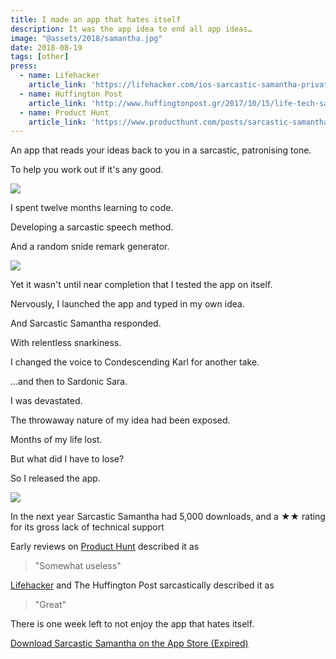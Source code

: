 ```yaml
---
title: I made an app that hates itself
description: It was the app idea to end all app ideas…
image: "@assets/2018/samantha.jpg"
date: 2018-08-19
tags: [other]
press:
  - name: Lifehacker
    article_link: 'https://lifehacker.com/ios-sarcastic-samantha-privately-mocks-things-with-you-1818822777'
  - name: Huffington Post
    article_link: 'http://www.huffingtonpost.gr/2017/10/15/life-tech-sarcastic-samantha-ios-app_n_18182164.html'
  - name: Product Hunt
    article_link: 'https://www.producthunt.com/posts/sarcastic-samantha'
---
```


An app that reads your ideas back to you in a sarcastic, patronising tone.

To help you work out if it's any good.

![](@assets/2018/samantha.jpg)

I spent twelve months learning to code.

Developing a sarcastic speech method.

And a random snide remark generator.

![](@assets/2018/samantha-2.jpg)

Yet it wasn't until near completion that I tested the app on itself.

Nervously, I launched the app and typed in my own idea.

And Sarcastic Samantha responded.

With relentless snarkiness.

<OptimizedYouTube id="zK6vwxjbllg" poster="@assets/2018/SS-Sam.png"/>

I changed the voice to Condescending Karl for another take.

<OptimizedYouTube id="-TzytzYOWHI" poster="@assets/2018/SS-Karl.png"/>

…and then to Sardonic Sara.

<OptimizedYouTube id="Uc06a6f9fAU" poster="@assets/2018/SS-Karen.png"/>

I was devastated.

The throwaway nature of my idea had been exposed.

Months of my life lost.

But what did I have to lose?

So I released the app.

![](@assets/2018/samantha-3.jpg)

In the next year Sarcastic Samantha had 5,000 downloads, and a ★★ rating for its gross lack of technical support

Early reviews on [Product Hunt](https://www.producthunt.com/posts/sarcastic-samantha) described it as

> "Somewhat useless"

[Lifehacker](https://lifehacker.com/ios-sarcastic-samantha-privately-mocks-things-with-you-1818822777) and The Huffington Post sarcastically described it as

> "Great"

There is one week left to not enjoy the app that hates itself.

[Download Sarcastic Samantha on the App Store (Expired)]()
